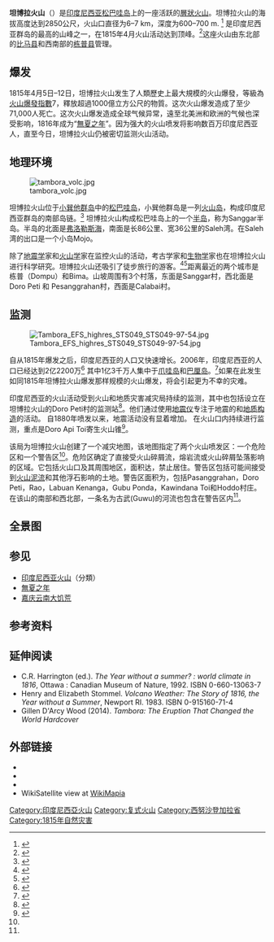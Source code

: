 {{noteTA
|1=zh-tw:公里; zh-hans:千米
|2=zh-tw:公尺; zh-hans:米
}}
{{Infobox Mountain
| 名稱 = 坦博拉火山
| 照片 = Caldera Mt Tambora Sumbawa Indonesia.jpg
| 照片說明 = 坦博拉火山的[[破火山口|破火山口]]
| 海拔 = 2850公尺<ref name="gvp">{{cite web|title=Tambora|url=http://www.volcano.si.edu/world/volcano.cfm?vnum=0604-04=|work=Global Volcanism Program|publisher=[[Smithsonian_Institution|Smithsonian Institution]]|accessdate=2006-10-07|6=|archive-date=2013-02-20|archive-url=https://web.archive.org/web/20130220220824/http://www.volcano.si.edu/world/volcano.cfm?vnum=0604-04=|dead-url=no}}</ref>
| 位置 = [[印度尼西亚|印度尼西亚]][[小巽他群岛|小巽他群岛]]
| 山脈 = 
| 相對高度 = 
| 座標 = {{coord|8|15|S|118|0|E|type:mountain}}
| 地形圖 = 
| 類別 = [[層狀火山|層狀火山]]
| 年齡 = <!-- < 40000年 -->
| 最近喷发 = 1967年<ref name="gvp"/>
| 首次登頂 = 
| 最容易的攀登路線 = 
| pushpin_map = Indonesia
| pushpin_map_caption = 坦博拉火山的位置
| latd=8 |latm=15 |lats= |latNS=S
| longd=118 |longm=0 |longs= |longEW=E
}}

'''坦博拉火山'''（{{lang-id|Gunung Tambora}}）是[[印度尼西亚|印度尼西亚]][[松巴哇島|松巴哇岛]]上的一座活跃的[[層狀火山|層狀火山]]。坦博拉火山的海拔高度达到2850公尺，火山口直径为6–7 km，深度为600–700 m. <ref name="Stothers1984">{{cite journal|last=Stothers|first=Richard B.| journal=[[Science_(journal)|Science]]|title=1815年坦博拉火山大爆发及其后果| volume =224|issue=4654|date=1984|pages=1191–1198|url= http://dx.doi.org/10.1126/science.224.4654.1191}}</ref> 是印度尼西亚群岛的最高的山峰之一，在1815年4月火山活动达到顶峰。<ref name="Degens1989">{{cite journal|last=Degens|first=E.T.|coauthors=Buch, B|title=Sedimentological events in Saleh Bay, off Mount Tambora|journal=Netherlands Journal of Sea Research|volume=24|issue=4|url= http://dx.doi.org/10.1016/0077-7579(89)90117-8|pages=399–404|date =1989}}</ref>这座火山由东北部的[[比马县|比马县]]和西南部的[[栋普县|栋普县]]管理。

==爆发==
{{main|1815年坦博拉火山爆发}}
1815年4月5日–12日，坦博拉火山发生了人類歷史上最大規模的火山爆發，等級為[[火山爆發指數|火山爆發指數]]7，釋放超過1000億立方公尺的物質。这次火山爆发造成了至少71,000人死亡。这次火山爆发造成全球气候异常，遠至北美洲和欧洲的气候也深受影响，1816年成为“[[無夏之年|無夏之年]]”。因为强大的火山喷发将影响数百万印度尼西亚人，直至今日，坦博拉火山仍被密切监测火山活动。

== 地理环境 ==
[[File:tambora_volc.jpg|thumb]]

坦博拉火山位于[[小巽他群岛|小巽他群岛]]中的[[松巴哇岛|松巴哇岛]]，小巽他群岛是一列[[火山岛|火山岛]]，构成印度尼西亚群岛的南部岛链。<ref name="Foden1986">{{cite journal|title=The petrology of Tambora volcano, Indonesia: A model for the 1815 eruption|last=Foden|first=J.|journal=Journal of Volcanology and Geothermal Research|volume=27|issue=1-2|date=1986|pages=1–41|url=http://dx.doi.org/10.1016/0377-0273(86)90079-X}}</ref> 坦博拉火山构成松巴哇岛上的一个[[半岛|半岛]]，称为Sanggar半岛。半岛的北面是[[弗洛勒斯海|弗洛勒斯海]]，南面是长86公里、宽36公里的Saleh湾。在Saleh湾的出口是一个小岛Mojo。

除了[[地震学|地震学]]家和[[火山学|火山学]]家在监控火山的活动，考古学家和[[生物学|生物学]]家也在坦博拉火山进行科学研究。坦博拉火山还吸引了徒步旅行的游客。<ref>{{cite news|url=http://www.sinarharapan.co.id/feature/hobi/2003/0430/hob1.html|title=Hobi Mendaki Gunung - Menyambangi Kawah Raksasa Gunung Tambora|publisher=Sinar Harapan|language=id|date=2003|accessdate=2006-11-14|deadurl=yes|archiveurl=https://web.archive.org/web/20070107162228/http://www.sinarharapan.co.id/feature/hobi/2003/0430/hob1.html|archivedate=2007-01-07}}</ref><ref name="prodant">{{cite press release|url=http://www.gtzpromis.or.id/Proda/documents/TS_Bima_Dompu.pdf|title=Potential Tourism as Factor of Economic Development in the Districts of Bima and Dompu|publisher=West and East Nusa Tenggara Local Governments|accessdate=2006-11-14}}{{dead link|date=2017年12月 |bot=InternetArchiveBot |fix-attempted=yes }}</ref>距离最近的两个城市是栋普（Dompu）和Bima。山坡周围有3个村落，东面是Sanggar村，西北面是Doro Peti 和 Pesanggrahan村，西面是Calabai村。

== 监测 ==
[[File:Tambora_EFS_highres_STS049_STS049-97-54.jpg|thumb]]

自从1815年爆发之后，印度尼西亚的人口又快速增长。2006年，印度尼西亚的人口已经达到2亿2200万<ref>{{cite press release |publisher=印度尼西亚中央统计局 |title=Tingkat Kemiskinan di Indonesia Tahun 2005-2006 |date=2006-09-01 |url=http://www.bps.go.id/releases/files/kemiskinan-01sep06.pdf |language=id |accessdate=2006-09-26 |deadurl=yes |archiveurl=https://web.archive.org/web/20060927070525/http://www.bps.go.id/releases/files/kemiskinan-01sep06.pdf |archivedate=2006-09-27 }}</ref> 其中1亿3千万人集中于[[爪哇岛|爪哇岛]]和[[巴厘岛|巴厘岛]]。<ref>{{cite web|last = Calder|first = Joshua|title = 人口最多的岛屿|publisher = World Island Information|date = 3 May 2006|url = http://www.worldislandinfo.com/POPULATV2.htm|accessdate = 2006-09-26|archive-date = 2011-08-21|archive-url = https://www.webcitation.org/616nHG2CP?url=http://www.worldislandinfo.com/POPULATV2.htm|dead-url = no}}</ref>如果在此发生如同1815年坦博拉火山爆发那样规模的火山爆发，将会引起更为不幸的灾难。

印度尼西亚的火山活动受到火山和地质灾害减灾局持续的监测，其中也包括设立在坦博拉火山的Doro Peti村的监测站<ref name="vsidanger">{{cite web |url=http://merapi.vsi.esdm.go.id/?static/volcano/tambora/bahaya.html |title=Tambora Hazard Mitigation |publisher=Directorate of Volcanology and Geological Hazard Mitigation |language=id |deadurl=yes |archive-url=https://web.archive.org/web/20070929120048/http://merapi.vsi.esdm.go.id/?static%2Fvolcano%2Ftambora%2Fbahaya.html |archive-date=2007-09-29 |accessdate=2 August 2018 }}</ref>。他们通过使用[[地震仪|地震仪]]专注于地震的和[[地质构造|地质构造]]的活动。 自1880年喷发以来，地震活动没有显着增加。 在火山口内持续进行监测，重点是Doro Api Toi寄生火山锥<ref>{{cite web |publisher=Directorate of Volcanology and Geological Hazard Mitigation, Indonesia |title=Tambora Geophysics |language=id |url=http://merapi.vsi.esdm.go.id/?static/volcano/tambora/geofisika.html |deadurl=yes |archive-url=https://web.archive.org/web/20070929120113/http://merapi.vsi.esdm.go.id/?static%2Fvolcano%2Ftambora%2Fgeofisika.html |archive-date=2007-09-29 |accessdate=2 August 2018 }}</ref>。

该局为坦博拉火山创建了一个减灾地图，该地图指定了两个火山喷发区：一个危险区和一个警告区<ref name="vsidanger"/>。危险区确定了直接受火山碎屑流，熔岩流或火山碎屑坠落影响的区域。它包括火山口及其周围地区，面积达{{convert|58.7|km2|acre}}，禁止居住。警告区包括可能间接受到[[火山泥流|火山泥流]]和其他浮石影响的土地。警告区面积为{{convert|185|km2|acre}}，包括Pasanggrahan，Doro Peti，Rao，Labuan Kenanga，Gubu Ponda，Kawindana Toi和Hoddo村庄。在该山的南部和西北部，一条名为古武(Guwu)的河流也包含在警告区内<ref name="vsidanger"/>。

== 全景图 ==
{{wide image|Panorama Mount Tambora caldera.jpg|1200px|<center>坦博拉火山的破火山口的全景图，2017年7月</center>}}

== 参见 ==
* [[:Category:印度尼西亚火山|印度尼西亚火山]]（分類）
* [[無夏之年|無夏之年]]
* [[嘉庆云南大饥荒|嘉庆云南大饥荒]]

== 参考资料 ==
{{reflist|2}}

== 延伸阅读 ==
* C.R. Harrington (ed.). ''The Year without a summer? : world climate in 1816'', Ottawa : Canadian Museum of Nature, 1992. ISBN 0-660-13063-7
* Henry and Elizabeth Stommel. ''Volcano Weather: The Story of 1816, the Year without a Summer'', Newport RI. 1983. ISBN 0-915160-71-4
* Gillen D'Arcy Wood (2014). ''Tambora: The Eruption That Changed the World Hardcover''

== 外部链接 ==
{{Commons category|Mount Tambora}}
{{Wikivoyage|Mount Tambora}}
* {{cite web | title=Indonesia Volcanoes and Volcanics | work=Cascades Volcano Observatory | publisher=USGS | url=http://vulcan.wr.usgs.gov/Volcanoes/Indonesia/framework.html | accessdate=2006-03-19 | archive-date=2013-09-03 | archive-url=https://web.archive.org/web/20130903224428/http://vulcan.wr.usgs.gov/Volcanoes/Indonesia/framework.html | dead-url=yes }}
* {{cite web | title=Tambora, Sumbawa, Indonesia | work=Volcano World | publisher=Department of Geosciences at Oregon State University | url=http://volcano.und.nodak.edu/vwdocs/volc_images/southeast_asia/indonesia/tambora.html | deadurl=yes | archiveurl=https://web.archive.org/web/20070702155632/http://volcano.und.nodak.edu/vwdocs/volc_images/southeast_asia/indonesia/tambora.html | archivedate=2007-07-02 | accessdate=2007-05-21 }}
* {{cite web | title=Tambora | work=Global Volcanism Program | publisher=Smithsonian Institute | url=http://www.volcano.si.edu/world/volcano.cfm?vnum=0604-04=&volpage=photo | accessdate=2007-05-21 | archive-date=2007-06-10 | archive-url=https://web.archive.org/web/20070610163613/http://www.volcano.si.edu/world/volcano.cfm?vnum=0604-04=&volpage=photo | dead-url=no }}
* WikiSatellite view at [http://www.wikimapia.org/maps?ll=-8.25,118&spn=0.4,0.6&t=h WikiMapia]{{Wayback|url=http://www.wikimapia.org/maps?ll=-8.25,118&spn=0.4,0.6&t=h |date=20101215194946 }}

{{印尼旅游景点}}
{{portalbar|火山}}
{{normdaten}}

[[Category:印度尼西亞火山|Category:印度尼西亞火山]]
[[Category:复式火山|Category:复式火山]]
[[Category:西努沙登加拉省|Category:西努沙登加拉省]]
[[Category:1815年自然灾害|Category:1815年自然灾害]]